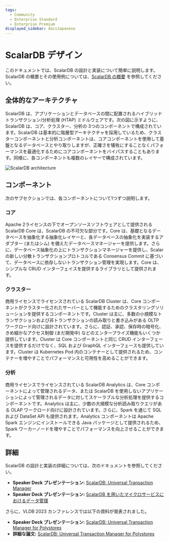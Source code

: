 ```yaml
---
tags:
  - Community
  - Enterprise Standard
  - Enterprise Premium
displayed_sidebar: docsJapanese
---
```


# ScalarDB デザイン


<TranslationBanner />

このドキュメントでは、ScalarDB の設計と実装について簡単に説明します。ScalarDB の概要とその使用例については、[ScalarDB の概要](./overview.mdx) を参照してください。

## 全体的なアーキテクチャ

ScalarDB は、アプリケーションとデータベースの間に配置されるハイブリッドトランザクション/分析処理 (HTAP) ミドルウェアです。次の図に示すように、ScalarDB は、コア、クラスター、分析の 3つのコンポーネントで構成されています。ScalarDB は基本的に階層型アーキテクチャを採用しているため、クラスターコンポーネントと分析コンポーネントは、コアコンポーネントを使用して基盤となるデータベースとやり取りしますが、正確さを犠牲にすることなくパフォーマンスを最適化するためにコアコンポーネントをバイパスすることもあります。同様に、各コンポーネントも複数のレイヤーで構成されています。

![ScalarDB architecture](images/scalardb-architecture.png)

## コンポーネント

次のサブセクションでは、各コンポーネントについて1つずつ説明します。

### コア

Apache 2ライセンスの下でオープンソースソフトウェアとして提供される ScalarDB Core は、ScalarDB の不可欠な部分です。Core は、基礎となるデータベースを抽象化する抽象化レイヤーと、各データベースの抽象化を実装するアダプター (またはシム) を備えたデータベースマネージャーを提供します。さらに、データベース抽象化の上にトランザクションマネージャーを提供し、Scalar の新しい分散トランザクションプロトコルである Consensus Commit に基づいて、データベースに依存しないトランザクション管理を実現します。Core は、シンプルな CRUD インターフェイスを提供するライブラリとして提供されます。

### クラスター

商用ライセンスでライセンスされている ScalarDB Cluster は、Core コンポーネントがクラスター化されたサーバーとして機能するためのクラスタリングソリューションを提供するコンポーネントです。Cluster は主に、多数の小規模なトランザクションおよび非トランザクションの読み取りと書き込みがある OLTP ワークロード向けに設計されています。さらに、認証、承認、保存時の暗号化、きめ細かなアクセス制御 (まだ開発中) などのエンタープライズ機能もいくつか提供しています。Cluster は Core コンポーネントと同じ CRUD インターフェースを提供するだけでなく、SQL および GraphQL インターフェースも提供しています。Cluster は Kubernetes Pod 内のコンテナーとして提供されるため、コンテナーを増やすことでパフォーマンスと可用性を高めることができます。

### 分析

商用ライセンスでライセンスされている ScalarDB Analytics は、Core コンポーネントによって管理されるデータ、または ScalarDB を使用しないアプリケーションによって管理されるデータに対してスケーラブルな分析処理を提供するコンポーネントです。Analytics は主に、少数の大規模な分析読み取りクエリがある OLAP ワークロード向けに設計されています。さらに、Spark を通じて SQL および DataSet API も提供されます。Analytics コンポーネントは Apache Spark エンジンにインストールできる Java パッケージとして提供されるため、Spark ワーカーノードを増やすことでパフォーマンスを向上させることができます。

## 詳細

ScalarDB の設計と実装の詳細については、次のドキュメントを参照してください。

- **Speaker Deck プレゼンテーション:** [ScalarDB: Universal Transaction Manager](https://speakerdeck.com/scalar/scalar-db-universal-transaction-manager)
- **Speaker Deck プレゼンテーション:** [ScalarDB を用いたマイクロサービスにおけるデータ管理](https://speakerdeck.com/scalar/scalardbwoyong-itamaikurosabisuniokerudetaguan-li-database-engineering-meetup-number-2)

さらに、VLDB 2023 カンファレンスでは以下の資料が発表されました。

- **Speaker Deck プレゼンテーション:** [ScalarDB: Universal Transaction Manager for Polystores](https://speakerdeck.com/scalar/scalardb-universal-transaction-manager-for-polystores-vldb23)
- **詳細な論文:** [ScalarDB: Universal Transaction Manager for Polystores](https://www.vldb.org/pvldb/vol16/p3768-yamada.pdf)
